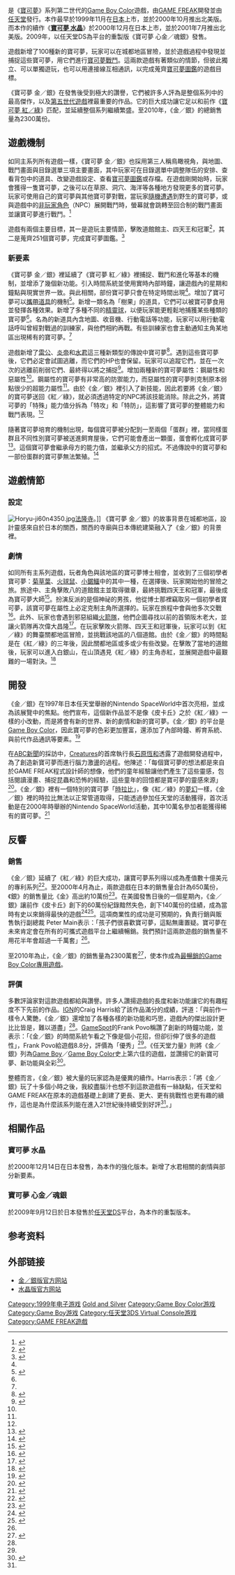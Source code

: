 {{noteTA
| G1=Games
| G2=Pokemon
}}
{{Infobox VG
| title=寶可夢 金／銀
| japanese = ポケットモンスター 金・銀
| english = Pokémon Gold and Silver
| image= Pokémonbox_art_-_Gold_Version.png
| caption=
| developer=[[GAME_FREAK|GAME FREAK]]
| publisher=[[任天堂|任天堂]]、[[精灵宝可梦_(公司)|宝可梦公司]]
| director=[[田尻智|田尻智]]
| producer= 出石武宏、川口孝司、石原恒和
| artist=[[杉森建|杉森建]]
| writer=松宮稔展、松島賢二
| composer=[[增田順一|增田順一]]、一之濑刚
| engine=
| released={{vgrelease new|JP|1999年11月21日<ref name="releasedates">{{cite web|url=http://www.gamespot.com/gbc/rpg/pokemongold/similar.html?mode=versions|title=Pokemon Gold for Game Boy Color|publisher=[[GameSpot|GameSpot]]|accessdate=2009-08-09|deadurl=yes|archiveurl=https://web.archive.org/web/20090825233102/http://www.gamespot.com/gbc/rpg/pokemongold/similar.html?mode=versions|archivedate=2009-08-25}}</ref>|AU|2000年9月4日|NA|2000年10月14日<ref name="releasedates" />|EU|2001年4月6日<ref name="releasedates" />}}
| genre=[[電子角色扮演遊戲|角色扮演]]
| series=[[寶可夢系列_(遊戲)|宝可梦系列]]
| modes=[[单人电子游戏|单人]]、[[多人电子游戏|多人]]
| platforms=[[Game_Boy_Color|Game Boy Color]] <small>（支持[[Super_Game_Boy|SGB]]）</small>
}}
{{vgname|寶可夢 金／銀|ja=ポケットモンスター 金・銀|en=Pokémon Gold Version {{noitalic|and}} Silver Version}}是《[[寶可夢系列_(遊戲)|寶可夢]]》系列第二世代的[[Game_Boy_Color|Game Boy Color]]遊戲，由[[GAME_FREAK|GAME FREAK]]開發並由[[任天堂|任天堂]]發行。本作最早於1999年11月在[[日本|日本]]上市，並於2000年10月推出北美版。而本作的續作《'''[[寶可夢_水晶|寶可夢 水晶]]'''》於2000年12月在日本上市，並於2001年7月推出北美版。2009年，以任天堂DS為平台的重製版《寶可夢 心金／魂銀》發售。

遊戲新增了100種新的寶可夢，玩家可以在城都地區冒險，並於遊戲過程中發現並捕捉這些寶可夢，用它們進行[[寶可夢遊戲機制#寶可夢戰鬥|寶可夢戰鬥]]。這兩款遊戲有著類似的情節，但彼此獨立、可以單獨遊玩，也可以用連接線互相通訊，以完成蒐齊[[寶可夢圖鑑|寶可夢圖鑑]]的遊戲目標。

《寶可夢 金／銀》在發售後受到極大的讚譽，它們被許多人評為是整個系列中的最高傑作，以及[[第五世代遊戲機歷史|第五世代遊戲]]裡最重要的作品。它的巨大成功讓它足以和前作《[[寶可夢_紅／綠|寶可夢 紅／綠]]》匹配，並延續整個系列繼續繁盛。至2010年，《金／銀》的總銷售量為2300萬份。

== 遊戲機制 ==
{{main|寶可夢遊戲機制}}
如同主系列所有遊戲一樣，《寶可夢 金／銀》也採用第三人稱鳥瞰視角，與地圖、戰鬥畫面與目錄選單三項主要畫面，其中玩家可在目錄選單中調整隊伍的安排、查看背包中的道具、改變遊戲設定、查看[[寶可夢圖鑑|寶可夢圖鑑]]或存檔。在遊戲剛開始時，玩家會獲得一隻寶可夢，之後可以在草原、洞穴、海洋等各種地方發現更多的寶可夢。玩家可使用自己的寶可夢與其他寶可夢對戰，當玩家[[隨機遭遇|隨機遭遇]]到野生的寶可夢，或與遊戲中的[[非玩家角色|非玩家角色]]（NPC）展開戰鬥時，螢幕就會跳轉至回合制的戰鬥畫面並讓寶可夢進行戰鬥。<ref name="IGN">{{cite web|url=http://gameboy.ign.com/articles/162/162865p1.html|title=Pokemon Gold Version Review|publisher=IGN|first=Craig|last=Harris|date=2000-10-16|accessdate=2008-06-28|archive-date=2012-08-12|archive-url=https://www.webcitation.org/69s7IhwdA?url=http://gameboy.ign.com/articles/162/162865p1.html|dead-url=yes}}</ref>

遊戲有兩個主要目標，其一是遊玩主要情節，擊敗道館館主、四天王和冠軍<ref>{{cite web|url=http://guidesarchive.ign.com/guides/12865/10.html|title=Pokemon Gold and Silver Strategy Guide (page 10)|publisher=IGN|accessdate=2008-06-28|archive-date=2012-08-12|archive-url=https://www.webcitation.org/69s7KHtxP?url=http://guidesarchive.ign.com/guides/12865/10.html|dead-url=no}}</ref>，其二是蒐齊251個寶可夢，完成寶可夢圖鑑。<ref name="IGNBasics">{{cite web|url=http://guidesarchive.ign.com/guides/12865/basics.html|title=Pokemon Gold and Silver Strategy Guide basics|publisher=IGN|accessdate=2008-06-28|archive-date=2012-08-12|archive-url=https://www.webcitation.org/69s7Jakfs?url=http://guidesarchive.ign.com/guides/12865/basics.html|dead-url=no}}</ref>

=== 新要素 ===
《寶可夢 金／銀》裡延續了《寶可夢 紅／綠》裡捕捉、戰鬥和進化等基本的機制，並增添了幾個新功能。引入時間系統並使用實時內部時鐘，讓遊戲內的星期和鐘點與現實世界一致。與此相關，部份寶可夢只會在特定時間出現<ref name="IGN"/>。增加了寶可夢可以[[寶可夢遊戲機制#持有道具|攜帶道具]]的機制<ref>{{cite web|url=http://guidesarchive.ign.com/guides/12865/items.html|title=Pokemon Gold and Silver Strategy Guide items|publisher=IGN|accessdate=2008-06-30|archive-date=2012-08-12|archive-url=https://www.webcitation.org/69s7KpD22?url=http://guidesarchive.ign.com/guides/12865/items.html|dead-url=no}}</ref>。新增一類名為「樹果」的道具，它們可以被寶可夢食用並發揮各種效果。新增了多種不同的[[精靈球|精靈球]]，以便玩家能更輕鬆地捕獲某些種類的寶可夢<ref name="IGN3"/>。名為{{nihongo|寶可夢齒輪|ポケギア}}的新道具內含地圖、收音機、行動電話等功能，玩家可以用行動電話呼叫曾經對戰過的訓練家，與他們相約再戰。有些訓練家也會主動通知主角某地區出現稀有的寶可夢。<ref name="ign1"/>

遊戲新增了[[雷公_(神奇寶貝)|雷公]]、[[炎帝|炎帝]]和[[水君|水君]]這三種新類型的傳說中寶可夢<ref>{{cite web|url=http://guidesarchive.ign.com/guides/12865/5.html|title=Pokemon Old and Silver Strategy Guide (page 5)|publisher=IGN|accessdate=2008-06-30|archive-date=2012-08-12|archive-url=https://www.webcitation.org/69s7MWli8?url=http://guidesarchive.ign.com/guides/12865/5.html|dead-url=no}}</ref>。遇到這些寶可夢後，它們必定會試圖逃離，而它們的HP也會保留。玩家可以追蹤它們，並在一次次的逃離前削弱它們、最終得以將之捕捉<ref>{{cite web|url=http://www.gamesradar.com/ds/pokemon-diamond-pearl/news/shiny-pokemon-guide/a-2007091912145600054/g-2006100415372930075|title=Shiny Pokemon Guide|publisher=GamesRadar|first=Carolyn|last=Gudmundson|accessdate=2008-06-30|archive-date=2012-08-12|archive-url=https://www.webcitation.org/69s7NCTHs?url=http://www.gamesradar.com/shiny-pokemon-guide/|dead-url=no}}</ref>。增加兩種新的寶可夢屬性：鋼屬性和惡屬性<ref name="GameSpot1"/>。鋼屬性的寶可夢有非常高的防禦能力，而惡屬性的寶可夢則克制原本弱點很少的超能力屬性<ref name="IGNBasics"/>。由於《金／銀》裡引入了新技能，因此若要將《金／銀》的寶可夢送回《紅／綠》，就必須透過特定的NPC將該技能消除。除此之外，將寶可夢的「特殊」能力值分拆為「特攻」和「特防」，這影響了寶可夢的整體能力和戰鬥表現。<ref name="IGNBasics"/>

隨著寶可夢培育的機制出現，每個寶可夢被分配到一至兩個「蛋群」裡，當同樣蛋群且不同性別寶可夢被送進飼育屋後，它們可能會產出一顆蛋，蛋會孵化成寶可夢<ref name="GameSpot2">{{cite web|url=http://www.gamespot.com/gbc/rpg/pokemongold/review.html?page=2|title=Pokemon Gold for Game Boy Color Review (page 2)|publisher=GameSpot|first=Frank|last=Povo|date=2000-02-03|accessdate=2008-06-30|deadurl=yes|archiveurl=https://web.archive.org/web/20090512191144/http://www.gamespot.com/gbc/rpg/pokemongold/review.html?page=2|archivedate=2009-05-12}}</ref>。這個寶可夢會繼承母方的能力值，並繼承父方的招式。不過傳說中的寶可夢和一部份蛋群的寶可夢無法繁殖。<ref>{{cite web|url=http://guidesarchive.ign.com/guides/12865/breeding.html|title=Pokemon Gold and Silver Strategy Guide breeding|publisher=IGN|accessdate=2008-07-06|archive-date=2012-08-12|archive-url=https://www.webcitation.org/69s7OZr9w?url=http://guidesarchive.ign.com/guides/12865/breeding.html|dead-url=no}}</ref>

== 遊戲情節 ==
=== 設定 ===
[[File:Horyu-ji60n4350.jpg|thumb]][[法隆寺|法隆寺]]。]]
《寶可夢 金／銀》的故事背景在城都地區，設計靈感來自於日本的關西，關西的寺廟與日本傳統建築融入了《金／銀》的背景裡。{{citation needed|date=February 2016}}

=== 劇情 ===
{{See also|精靈寶可夢遊戲角色列表|宝可梦列表}}
如同所有主系列遊戲，玩者角色與該地區的寶可夢博士相會，並收到了三個初學者寶可夢：[[菊草葉|菊草葉]]、[[火球鼠|火球鼠]]、[[小鋸鱷|小鋸鱷]]中的其中一種，在選擇後、玩家開始他的冒險之旅。旅途中、主角擊敗八的道館館主並取得徽章，最終挑戰四天王和冠軍，最後成為寶可夢大師<ref name="GameSpot1">{{cite web|url=http://www.gamespot.com/gbc/rpg/pokemongold/review.html|title=Pokemon Gold for Game Boy Color Review (page 1)|publisher=GameSpot|first=Frank|last=Povo|date=2000-02-03|accessdate=2008-06-28|deadurl=yes|archiveurl=https://web.archive.org/web/20081211234305/http://www.gamespot.com/gbc/rpg/pokemongold/review.html|archivedate=2008-12-11}}</ref>。扮演反派的是個神祕的男孩，他從博士那裡竊取另一個初學者寶可夢，該寶可夢在屬性上必定克制主角所選擇的。玩家在旅程中會與他多次交戰<ref name="ign1">{{cite web|url=http://guidesarchive.ign.com/guides/12865/1.html|title=Pokemon Gold and Silver Strategy Guide (page 1)|publisher=IGN|accessdate=2008-07-06|archive-date=2012-08-12|archive-url=https://www.webcitation.org/69s7Lx8qy?url=http://guidesarchive.ign.com/guides/12865/1.html|dead-url=no}}</ref>。此外、玩家也會遇到邪惡組織[[火箭隊|火箭隊]]，他們企圖尋找以前的首領阪木老大，並讓火箭隊再次偉大昌隆<ref name="IGN3">{{cite web|url=http://guidesarchive.ign.com/guides/12865/3.html|title=Pokemon Gold and Silver Strategy Guide (page 3)|publisher=IGN|accessdate=2008-06-30|archive-date=2012-08-12|archive-url=https://www.webcitation.org/69s7LKWMX?url=http://guidesarchive.ign.com/guides/12865/3.html|dead-url=no}}</ref>。在玩家擊敗火箭隊、四天王和冠軍後，玩家可以到《紅／綠》的舞臺關都地區冒險，並挑戰該地區的八個道館。由於《金／銀》的時間點是在《紅／綠》的三年後，因此關都地區或多或少有些改變。在擊敗了當地的道館後，玩家可以進入白銀山，在山頂遇見《紅／綠》的主角赤紅，並展開遊戲中最艱難的一場對決。<ref>{{cite web|url=http://guidesarchive.ign.com/guides/12865/14.html|title=Pokemon Gold and Silver Strategy Guide (page 14)|publisher=IGN|accessdate=2008-06-28|archive-date=2012-08-12|archive-url=https://www.webcitation.org/69s7PiNtp?url=http://guidesarchive.ign.com/guides/12865/14.html|dead-url=no}}</ref>

== 開發 ==
《金／銀》在1997年日本任天堂舉辦的Nintendo SpaceWorld中首次亮相，並成為該展覽中的焦點。他們宣布，這個新作品並不是像《皮卡丘》之於《紅／綠》一樣的小改動，而是將會有新的世界、新的劇情和新的寶可夢。《金／銀》的平台是[[Game_Boy_Color|Game Boy Color]]，因此寶可夢的色彩更加豐富，還添加了內部時鐘、孵育系統、與前代作品通訊等要素。<ref>{{cite web|url=http://gameboy.ign.com/articles/069/069956p1.html|title=Eye on Pokemon Gold and Silver|publisher=IGN|author=IGN Staff|date=1999-08-27|accessdate=2009-07-25|archive-date=2012-08-12|archive-url=https://www.webcitation.org/69s7QDKrs?url=http://gameboy.ign.com/articles/069/069956p1.html|dead-url=yes}}</ref>

在[[ABC新聞|ABC新聞]]的採訪中，[[Creatures|Creatures]]的首席執行長[[石原恆和|石原恆和]]透露了遊戲開發過程中，為了創造新寶可夢而進行腦力激盪的過程。他陳述：「每個寶可夢的想法都是來自於GAME FREAK程式設計師的想像，他們的童年經驗讓他們產生了這些靈感，包括閱讀漫畫、捕捉昆蟲和恐怖的經驗，這些童年的回憶都是寶可夢的靈感來源」<ref>{{cite web|url=http://gameboy.ign.com/articles/074/074973p1.html|title=ABC News Pokémon Chat Transcript|publisher=IGN|author=IGN Staff|date=2000-02-09|accessdate=2009-07-26|archive-date=2012-08-12|archive-url=https://www.webcitation.org/69s7R7mJO?url=http://gameboy.ign.com/articles/074/074973p1.html|dead-url=yes}}</ref>。《金／銀》裡有一個特別的寶可夢「[[時拉比|時拉比]]」，像《紅／綠》的[[夢幻|夢幻]]一樣，《金／銀》裡的時拉比無法以正常管道取得，只能透過參加任天堂的活動獲得，首次活動是在2000年時舉辦的Nintendo SpaceWorld活動，其中10萬名參加者能獲得稀有的寶可夢。<ref>{{cite web|url=http://gameboy.ign.com/articles/081/081008p1.html|title=Serebii, I Choose You!|publisher=IGN|author=IGN Staff|date=2000-06-16|accessdate=2009-08-02|archive-date=2012-08-12|archive-url=https://www.webcitation.org/69s7RpSL6?url=http://gameboy.ign.com/articles/081/081008p1.html|dead-url=yes}}</ref>

== 反響 ==
{{Video game reviews
| GR = 89%（金）<ref name="Game Rankings">{{cite web|url=http://www.gamerankings.com/htmlpages2/198308.asp|title=Pokemon Gold Reviews|publisher=Game Rankings|accessdate=2008-07-05|archive-date=2012-08-12|archive-url=https://www.webcitation.org/69s7iZ8wh?url=http://www.gamerankings.com/gbc/198308-pokemon-gold-version/index.html|dead-url=no}}</ref>
| Fam = 33/40<ref>''ゲームボーイ - ポケットモンスター 金・銀''. Weekly Famitsu. No.915 Pt.2. Pg.109. 30 June 2006.</ref>
| GSpot = 8.8/10（金）<ref name="GameSpot1"/>
| IGN = 10/10（金）<ref name="IGN"/>
| NP = 8.7/10（金）<ref name="Game Rankings"/>
}}

=== 銷售 ===
《金／銀》延續了《紅／綠》的巨大成功，讓寶可夢系列得以成為產值數十億美元的專利系列<ref>{{cite news|title=Pokemon Franchise Approaches 150 Million Games Sold|url=http://www.prnewswire.com/news-releases/pokemon-franchise-approaches-150-million-games-sold-54940152.html|agency=PR Newswire|publisher=Nintendo|date=4 October 2005|quote=|access-date=2017-02-02|archive-url=https://web.archive.org/web/20160910235350/http://www.prnewswire.com/news-releases/pokemon-franchise-approaches-150-million-games-sold-54940152.html|archive-date=2016-09-10|dead-url=yes}}</ref>。至2000年4月為止，兩款遊戲在日本的銷售量合計為650萬份，《銀》的銷售量比《金》高出約10萬份<ref>{{cite web|url=http://gameboy.ign.com/articles/077/077439p1.html|title=The Poke-Phenomenon Continues|publisher=IGN|author=IGN Staff|date=2000-04-03|accessdate=2009-08-02|archive-date=2012-08-12|archive-url=https://www.webcitation.org/69s7hA0Oj?url=http://gameboy.ign.com/articles/077/077439p1.html|dead-url=no}}</ref>。在美國發售日後的一個星期內，《金／銀》讓前作《皮卡丘》創下的60萬份紀錄黯然失色，創下140萬份的佳績，成為當時有史以來銷得最快的遊戲<ref>{{cite web|url=http://gameboy.ign.com/articles/086/086771p1.html|title=Pokémon Goes Platinum|publisher=IGN|author=IGN Staff|date=2000-10-23|accessdate=2009-08-08|archive-date=2012-08-12|archive-url=https://www.webcitation.org/69s7htIGd?url=http://gameboy.ign.com/articles/086/086771p1.html|dead-url=no}}</ref><ref name="bNET">{{cite web|url=http://findarticles.com/p/articles/mi_m0EIN/is_2000_Oct_23/ai_66267473|title=Latest Pokemon Games Surpass One Million Sales in First Week; Pokemon Gold And Silver Sales For Game Boy Color Break U.S. Video Game Sales Record|publisher=bNET|date=2000-10-23|accessdate=2008-07-05|archive-url=https://web.archive.org/web/20051227041144/http://findarticles.com/p/articles/mi_m0EIN/is_2000_Oct_23/ai_66267473|archive-date=2005-12-27|dead-url=yes}}</ref>。這項商業性的成功是可預期的，負責行銷與販售執行副總裁 Peter Main表示：「孩子們很喜歡寶可夢，這點無庸置疑。寶可夢在未來肯定會在所有的可攜式遊戲平台上繼續暢銷。我們預計這兩款遊戲的銷售量不用花半年會超過一千萬套」<ref name="bNET" />。

至2010年為止，《金／銀》的銷售量為2300萬套<ref>{{cite web |url=http://kotaku.com/5245005/pokemon-gold-and-silver-getting-ds-remakes |title=Pokemon Gold And Silver Getting DS Remakes |publisher=Kotaku |author=Brian Ashcraft |date=May 7, 2009 |accessdate=2011-08-06 |archive-date=2010-05-29 |archive-url=https://web.archive.org/web/20100529031837/http://kotaku.com/5245005/pokemon-gold-and-silver-getting-ds-remakes |dead-url=no }}</ref>，使本作成為[[畅销Game_Boy游戏列表|最暢銷的Game Boy Color專用遊戲]]。

=== 評價 ===
多數評論家對這款遊戲都給與讚譽。許多人讚揚遊戲的長度和新功能讓它的有趣程度不下先前的作品。[[IGN|IGN]]的Craig Harris給了該作品滿分的成績，評道：「與前作一樣令人驚艷，《金／銀》還增加了各種各樣的新功能和巧思，遊戲內的傑出設計更比比皆是，難以道盡」<ref name="IGN" />。[[GameSpot|GameSpot]]的Frank Povo稱讚了創新的時鐘功能，並表示：「《金／銀》的時間系統乍看之下像是個小花招，但卻衍伸了很多的遊戲性」，Frank Povo給遊戲8.8分，評價為「優秀」<ref name="GameSpot2" />。《任天堂力量》則將《金／銀》列為[[Game_Boy|Game Boy]]／[[Game_Boy_Color|Game Boy Color]]史上第六佳的遊戲，並讚揚它的新寶可夢、新功能與全彩<ref>{{cite journal|date=August 2008|title=Nintendo Power – The 20th Anniversary Issue!|volume=231|series=[[Nintendo_Power|Nintendo Power]]|issue=231|page=72|pages=|publisher=[[Future_US|Future US]]|location=[[San_Francisco|San Francisco]], [[California|California]]|type=Magazine}}</ref>。

整體而言，《金／銀》被大量的玩家認為是優異的續作。Harris表示：「將《金／銀》玩了十多個小時之後，我絞盡腦汁也想不到這款遊戲有一絲缺點，任天堂和GAME FREAK在原本的遊戲基礎上創建了更長、更大、更有挑戰性也更有趣的續作，這也是為什麼該系列能在進入21世紀後持續受到好評<ref name="IGN" />。」

== 相關作品 ==

===寶可夢 水晶 ===
{{Main|寶可夢 水晶}}
於2000年12月14日在日本發售，為本作的強化版本。新增了水君相關的劇情與部分新要素。

===寶可夢 心金／魂銀 ===
{{main|寶可夢 心金／魂銀}}於2009年9月12日於日本發售於[[任天堂DS|任天堂DS]]平台，為本作的重製版本。

== 参考资料 ==
{{reflist}}

== 外部链接 ==
* [http://www.nintendo.co.jp/n02/dmg/kingin/index.html 金／銀版官方网站]{{Wayback|url=http://www.nintendo.co.jp/n02/dmg/kingin/index.html |date=19970605021149 }}{{ja}}
* [http://www.nintendo.co.jp/n02/dmg/bxpj/index.html 水晶版官方网站]{{Wayback|url=http://www.nintendo.co.jp/n02/dmg/bxpj/index.html |date=20130912013132 }}{{ja}}

{{寶可夢系列}}

{{DEFAULTSORT:Pokemon Gold and Silver}}
[[Category:1999年电子游戏|Category:1999年电子游戏]]
[[Category:寶可夢系列_(遊戲)|Gold and Silver]]
[[Category:Game_Boy_Color游戏|Category:Game Boy Color游戏]]
[[Category:Game_Boy游戏|Category:Game Boy游戏]]
[[Category:任天堂3DS_Virtual_Console游戏|Category:任天堂3DS Virtual Console游戏]]
[[Category:GAME_FREAK遊戲|Category:GAME FREAK遊戲]]